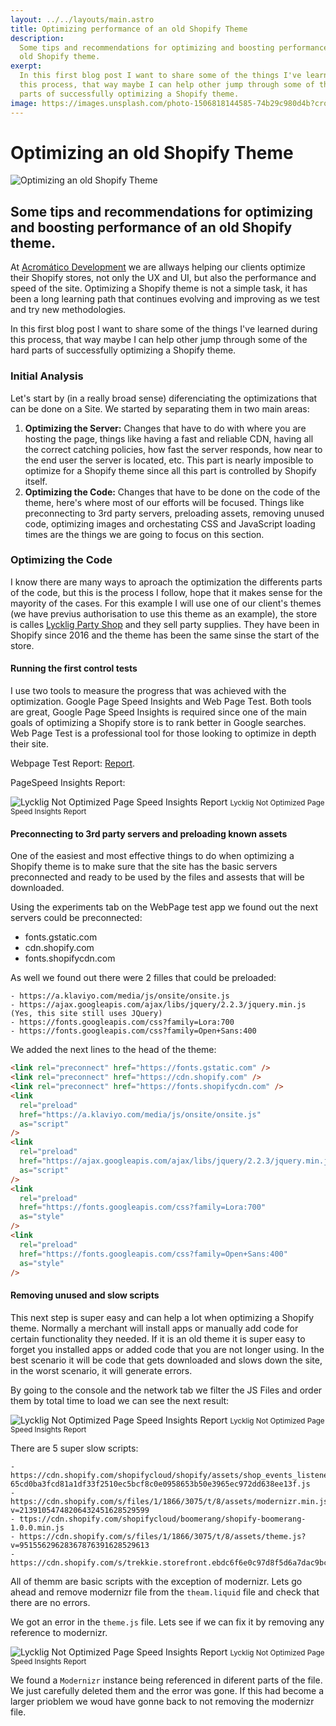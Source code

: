 ```yaml
---
layout: ../../layouts/main.astro
title: Optimizing performance of an old Shopify Theme
description:
  Some tips and recommendations for optimizing and boosting performance of an
  old Shopify theme.
exerpt:
  In this first blog post I want to share some of the things I've learned during
  this process, that way maybe I can help other jump through some of the hard
  parts of successfully optimizing a Shopify theme.
image: https://images.unsplash.com/photo-1506818144585-74b29c980d4b?crop=entropy&cs=tinysrgb&fm=jpg&ixid=MnwzNTMzMzl8MHwxfGFsbHx8fHx8fHx8fDE2NjA3OTI2NjA&ixlib=rb-1.2.1&q=80&w=1600&ar=16:9&fit=crop
---
```


# Optimizing an old Shopify Theme

<img
  alt="Optimizing an old Shopify Theme"
  class="cover"
  src="https://images.unsplash.com/photo-1506818144585-74b29c980d4b?crop=entropy&cs=tinysrgb&fm=jpg&ixid=MnwzNTMzMzl8MHwxfGFsbHx8fHx8fHx8fDE2NjA3OTI2NjA&ixlib=rb-1.2.1&q=80&w=300&ar=5:2&fit=crop"
  srcset="https://images.unsplash.com/photo-1506818144585-74b29c980d4b?crop=entropy&cs=tinysrgb&fm=jpg&ixid=MnwzNTMzMzl8MHwxfGFsbHx8fHx8fHx8fDE2NjA3OTI2NjA&ixlib=rb-1.2.1&q=80&w=300&ar=5:2&fit=crop 300w,
          https://images.unsplash.com/photo-1506818144585-74b29c980d4b?crop=entropy&cs=tinysrgb&fm=jpg&ixid=MnwzNTMzMzl8MHwxfGFsbHx8fHx8fHx8fDE2NjA3OTI2NjA&ixlib=rb-1.2.1&q=80&w=500&ar=5:2&fit=crop 500w,
          https://images.unsplash.com/photo-1506818144585-74b29c980d4b?crop=entropy&cs=tinysrgb&fm=jpg&ixid=MnwzNTMzMzl8MHwxfGFsbHx8fHx8fHx8fDE2NjA3OTI2NjA&ixlib=rb-1.2.1&q=80&w=800&ar=5:2&fit=crop 800w,
          https://images.unsplash.com/photo-1506818144585-74b29c980d4b?crop=entropy&cs=tinysrgb&fm=jpg&ixid=MnwzNTMzMzl8MHwxfGFsbHx8fHx8fHx8fDE2NjA3OTI2NjA&ixlib=rb-1.2.1&q=80&w=1024&ar=5:2&fit=crop 1024w"
  sizes="(max-width: 310px) 300px,
         (max-width: 510px) 500px,
         (max-width: 810px) 800px,
         1024px"
/>

## Some tips and recommendations for optimizing and boosting performance of an old Shopify theme.

At <a href="https://acromatico.dev" target="_blank">Acromático Development</a>
we are allways helping our clients optimize their Shopify stores, not only the
UX and UI, but also the performance and speed of the site. Optimizing a Shopify
theme is not a simple task, it has been a long learning path that continues
evolving and improving as we test and try new methodologies.

In this first blog post I want to share some of the things I've learned during
this process, that way maybe I can help other jump through some of the hard
parts of successfully optimizing a Shopify theme.

### Initial Analysis

Let's start by (in a really broad sense) diferenciating the optimizations that
can be done on a Site. We started by separating them in two main areas:

1. **Optimizing the Server:** Changes that have to do with where you are hosting
   the page, things like having a fast and reliable CDN, having all the correct
   catching policies, how fast the server responds, how near to the end user the
   server is located, etc. This part is nearly imposible to optimize for a
   Shopify theme since all this part is controlled by Shopify itself.
2. **Optimizing the Code:** Changes that have to be done on the code of the
   theme, here's where most of our efforts will be focused. Things like
   preconnecting to 3rd party servers, preloading assets, removing unused code,
   optimizing images and orchestating CSS and JavaScript loading times are the
   things we are going to focus on this section.

### Optimizing the Code

I know there are many ways to aproach the optimization the differents parts of
the code, but this is the process I follow, hope that it makes sense for the
mayority of the cases. For this example I will use one of our client's themes
(we have previus authorisation to use this theme as an example), the store is
calles <a href="https://lycklig.com.mx" target="_blank">Lycklig Party Shop</a>
and they sell party supplies. They have been in Shopify since 2016 and the theme
has been the same sinse the start of the store.

#### Running the first control tests

I use two tools to measure the progress that was achieved with the optimization.
Google Page Speed Insights and Web Page Test. Both tools are great, Google Page
Speed Insights is required since one of the main goals of optimizing a Shopify
store is to rank better in Google searches. Web Page Test is a professional tool
for those looking to optimize in depth their site.

Webpage Test Report:
[Report](https://www.webpagetest.org/result/220819_BiDc6R_B5K/).

PageSpeed Insights Report:

<div class="image__container">
  <img
    alt="Lycklig Not Optimized Page Speed Insights Report"
    style="aspect-ratio: 968/895;"
    src="https://res.cloudinary.com/acromatico-development/image/upload/c_scale,f_auto,w_300/v1660926662/Rafa%20Blog/lycklig-initial-test_jz8jly.png"
    srcset="https://res.cloudinary.com/acromatico-development/image/upload/c_scale,f_auto,w_300/v1660926662/Rafa%20Blog/lycklig-initial-test_jz8jly.png 300w,
            https://res.cloudinary.com/acromatico-development/image/upload/c_scale,f_auto,w_500/v1660926662/Rafa%20Blog/lycklig-initial-test_jz8jly.png 500w,
            https://res.cloudinary.com/acromatico-development/image/upload/c_scale,f_auto,w_760/v1660926662/Rafa%20Blog/lycklig-initial-test_jz8jly.png 760w,
            https://res.cloudinary.com/acromatico-development/image/upload/c_scale,f_auto,w_968/v1660926662/Rafa%20Blog/lycklig-initial-test_jz8jly.png 968w"
    sizes="(max-width: 310px) 300px,
          (max-width: 510px) 500px,
          (max-width: 768px) 760px,
          (max-width: 1024px) 500px,
          968px"
  />
  <small>Lycklig Not Optimized Page Speed Insights Report</small>
</div>

#### Preconnecting to 3rd party servers and preloading known assets

One of the easiest and most effective things to do when optimizing a Shopify
theme is to make sure that the site has the basic servers preconnected and ready
to be used by the files and assests that will be downloaded.

Using the experiments tab on the WebPage test app we found out the next servers
could be preconnected:

- fonts.gstatic.com
- cdn.shopify.com
- fonts.shopifycdn.com

As well we found out there were 2 filles that could be preloaded:

```text
- https://a.klaviyo.com/media/js/onsite/onsite.js
- https://ajax.googleapis.com/ajax/libs/jquery/2.2.3/jquery.min.js (Yes, this site still uses JQuery)
- https://fonts.googleapis.com/css?family=Lora:700
- https://fonts.googleapis.com/css?family=Open+Sans:400
```

We added the next lines to the head of the theme:

```html
<link rel="preconnect" href="https://fonts.gstatic.com" />
<link rel="preconnect" href="https://cdn.shopify.com" />
<link rel="preconnect" href="https://fonts.shopifycdn.com" />
<link
  rel="preload"
  href="https://a.klaviyo.com/media/js/onsite/onsite.js"
  as="script"
/>
<link
  rel="preload"
  href="https://ajax.googleapis.com/ajax/libs/jquery/2.2.3/jquery.min.js"
  as="script"
/>
<link
  rel="preload"
  href="https://fonts.googleapis.com/css?family=Lora:700"
  as="style"
/>
<link
  rel="preload"
  href="https://fonts.googleapis.com/css?family=Open+Sans:400"
  as="style"
/>
```

#### Removing unused and slow scripts

This next step is super easy and can help a lot when optimizing a Shopify theme.
Normally a merchant will install apps or manually add code for certain
functionality they needed. If it is an old theme it is super easy to forget you
installed apps or added code that you are not longer using. In the best scenario
it will be code that gets downloaded and slows down the site, in the worst
scenario, it will generate errors.

By going to the console and the network tab we filter the JS Files and order
them by total time to load we can see the next result:

<div class="image__container">
  <img
    alt="Lycklig Not Optimized Page Speed Insights Report"
    style="aspect-ratio: 968/895;"
    src="https://res.cloudinary.com/acromatico-development/image/upload/c_scale,f_auto,w_300/v1660926662/Rafa%20Blog/lycklig-initial-test_jz8jly.png"
    srcset="https://res.cloudinary.com/acromatico-development/image/upload/c_scale,f_auto,w_300/v1660926662/Rafa%20Blog/lycklig-initial-test_jz8jly.png 300w,
            https://res.cloudinary.com/acromatico-development/image/upload/c_scale,f_auto,w_500/v1660926662/Rafa%20Blog/lycklig-initial-test_jz8jly.png 500w,
            https://res.cloudinary.com/acromatico-development/image/upload/c_scale,f_auto,w_760/v1660926662/Rafa%20Blog/lycklig-initial-test_jz8jly.png 760w,
            https://res.cloudinary.com/acromatico-development/image/upload/c_scale,f_auto,w_968/v1660926662/Rafa%20Blog/lycklig-initial-test_jz8jly.png 968w"
    sizes="(max-width: 310px) 300px,
          (max-width: 510px) 500px,
          (max-width: 768px) 760px,
          (max-width: 1024px) 500px,
          968px"
  />
  <small>Lycklig Not Optimized Page Speed Insights Report</small>
</div>

There are 5 super slow scripts:

```text
- https://cdn.shopify.com/shopifycloud/shopify/assets/shop_events_listener-65cd0ba3fcd81a1df33f2510ec5bcf8c0e0958653b50e3965ec972dd638ee13f.js
- https://cdn.shopify.com/s/files/1/1866/3075/t/8/assets/modernizr.min.js?v=21391054748206432451628529599
- ttps://cdn.shopify.com/shopifycloud/boomerang/shopify-boomerang-1.0.0.min.js
- https://cdn.shopify.com/s/files/1/1866/3075/t/8/assets/theme.js?v=95155629628367876391628529613
- https://cdn.shopify.com/s/trekkie.storefront.ebdc6f6e0c97d8f5d6a7dac9bc6ab298fff7cf1b.min.js
```

All of themm are basic scripts with the exception of modernizr. Lets go ahead
and remove modernizr file from the `theam.liquid` file and check that there are
no errors.

We got an error in the `theme.js` file. Lets see if we can fix it by removing
any reference to modernizr.

<div class="image__container">
  <img
    alt="Lycklig Not Optimized Page Speed Insights Report"
    style="aspect-ratio: 968/895;"
    src="https://res.cloudinary.com/acromatico-development/image/upload/c_scale,f_auto,w_300/v1660926662/Rafa%20Blog/lycklig-initial-test_jz8jly.png"
    srcset="https://res.cloudinary.com/acromatico-development/image/upload/c_scale,f_auto,w_300/v1660926662/Rafa%20Blog/lycklig-initial-test_jz8jly.png 300w,
            https://res.cloudinary.com/acromatico-development/image/upload/c_scale,f_auto,w_500/v1660926662/Rafa%20Blog/lycklig-initial-test_jz8jly.png 500w,
            https://res.cloudinary.com/acromatico-development/image/upload/c_scale,f_auto,w_760/v1660926662/Rafa%20Blog/lycklig-initial-test_jz8jly.png 760w,
            https://res.cloudinary.com/acromatico-development/image/upload/c_scale,f_auto,w_968/v1660926662/Rafa%20Blog/lycklig-initial-test_jz8jly.png 968w"
    sizes="(max-width: 310px) 300px,
          (max-width: 510px) 500px,
          (max-width: 768px) 760px,
          (max-width: 1024px) 500px,
          968px"
  />
  <small>Lycklig Not Optimized Page Speed Insights Report</small>
</div>

We found a `Modernizr` instance being referenced in diferent parts of the file.
We just carefully deleted them and the error was gone. If this had become a
larger prioblem we woud have gonne back to not removing the modernizr file.
